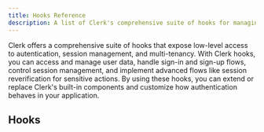 ```yaml
---
title: Hooks Reference
description: A list of Clerk's comprehensive suite of hooks for managing authentication, sessions, sign-in and sign-up flows, organizations, and reverification. 
---
```


Clerk offers a comprehensive suite of hooks that expose low-level access to autentication, session management, and multi-tenancy. With Clerk hooks, you can access and manage user data, handle sign-in and sign-up flows, control session management, and implement advanced flows like session reverification for sensitive actions. By using these hooks, you can extend or replace Clerk's built-in components and customize how authentication behaves in your application.

## Hooks

<Include src="_partials/hooks/hook-list"/>

<Include src="_partials/help" />